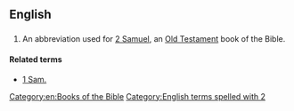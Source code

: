 ==English==

==={{abbreviation}}===
{{head|en|abbreviation}}

# {{biblical}} An abbreviation used for [[2 Samuel]], an [[Old Testament]] book of the Bible.

====Related terms====
* [[1 Sam.]]

[[Category:en:Books of the Bible]]
[[Category:English terms spelled with 2]]